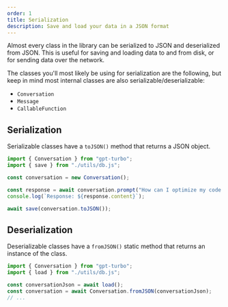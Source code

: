 ```yaml
---
order: 1
title: Serialization
description: Save and load your data in a JSON format
---
```


Almost every class in the library can be serialized to JSON and deserialized from JSON. 
This is useful for saving and loading data to and from disk, or for sending data over the network.

The classes you'll most likely be using for serialization are the following, but keep in mind most internal classes are also serializable/deserializable:

- `Conversation`
- `Message`
- `CallableFunction`

## Serialization

Serializable classes have a `toJSON()` method that returns a JSON object.


```ts
import { Conversation } from "gpt-turbo";
import { save } from "./utils/db.js";

const conversation = new Conversation();

const response = await conversation.prompt("How can I optimize my code to be faster than the Millennium Falcon's Kessel Run?");
console.log(`Response: ${response.content}`);

await save(conversation.toJSON());
```

## Deserialization

Deserializable classes have a `fromJSON()` static method that returns an instance of the class.

```ts
import { Conversation } from "gpt-turbo";
import { load } from "./utils/db.js";

const conversationJson = await load();
const conversation = await Conversation.fromJSON(conversationJson);
// ...
```